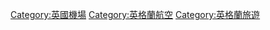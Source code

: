 {{Commonscat|Airports in England}}

[[Category:英國機場|Category:英國機場]]
[[Category:英格蘭航空|Category:英格蘭航空]]
[[Category:英格蘭旅遊|Category:英格蘭旅遊]]